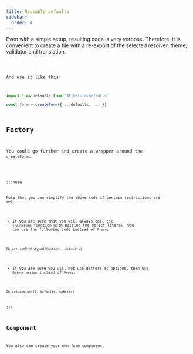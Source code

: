 ```yaml
---
title: Reusable defaults
sidebar:
  order: 4
---
```





Even with a simple setup, resulting code is very verbose.
Therefore, it is convenient to create a file with a re-export of the selected
resolver, theme, validator and translation. 

<Code code={defaultsCode} lang="typescript" title="form-defaults.ts" />

And use it like this:

```typescript
import * as defaults from '$lib/form-defaults'

const form = createForm({ ...defaults, ... })
```

## Factory

You could go further and create a wrapper around the `createForm`.

<Code code={customFormCode} lang="typescript" title="my-form.ts" />

:::note

Note that you can simplify the above code if certain restrictions are met:

- If you are sure that you will always call the `createForm` function with passing the object literal, you can use the following code instead of `Proxy`:

`Object.setPrototypeOf(options, defaults)`

- If you are sure you will not use getters as options, then use `Object.assign` instead of `Proxy`:

`Object.assign({}, defaults, options)`

:::

## Component

You also can create your own form component.

<Code code={customFormComponentCode} lang="svelte" title="my-form.svelte" />
